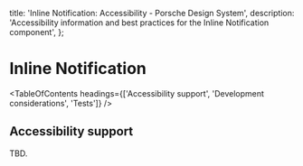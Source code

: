 
  title: 'Inline Notification: Accessibility - Porsche Design System',
  description: 'Accessibility information and best practices for the Inline Notification component',
};

# Inline Notification <ComponentStatus tagName="p-inline-notification"></ComponentStatus>

<TableOfContents headings={['Accessibility support', 'Development considerations', 'Tests']} />

## Accessibility support

TBD.

